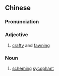 {{also|奸佞}}
==Chinese==
{{zh-forms|s=奸佞}}

===Pronunciation===
{{zh-pron
|m=jiānnìng
|cat=a,n
}}

===Adjective===
{{zh-adj}}

# [[crafty]] and [[fawning]]

===Noun===
{{zh-noun}}

# [[scheming]] [[sycophant]]